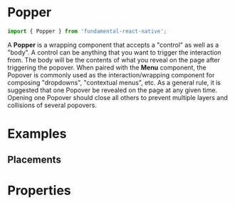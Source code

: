 
<Meta title="Popper" component={Popper} />

# Popper

```js
import { Popper } from 'fundamental-react-native';
```

A **Popper** is a wrapping component that accepts a "control" as well as a "body". A control can be anything that you want to trigger the interaction from. The body will be the contents of what you reveal on the page after triggering the popover. When paired with the **Menu** component, the Popover is commonly used as the interaction/wrapping component for composing "dropdowns", "contextual menus", etc. As a general rule, it is suggested that one Popover be revealed on the page at any given time. Opening one Popover should close all others to prevent multiple layers and collisions of several popovers.

# Examples

## Placements

<Preview>
  <Story name="placements">
    <Inline>
      <Popper />
    </Inline>
  </Story>
</Preview>

# Properties

<Props of={Popper} />
